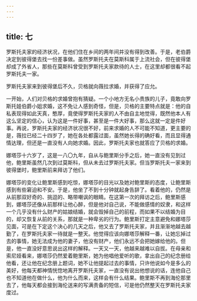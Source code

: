 ```yaml
---
---
---
```

title: 七
---



罗斯托夫家的经济状况，在他们住在乡间的两年间并没有得到改善。于是，老伯爵决定到彼得堡去找一份差事做。虽然罗斯托夫在莫斯科属于上流社会，但在彼得堡却成了外省人，那些在莫斯科曾受到罗斯托夫家款待的人士，在这里却都很看不起罗斯托夫一家。

罗斯托夫家来到彼得堡后不久，贝格就向薇拉求婚，并获得了应允。

一开始，人们对贝格的求婚曾抱有猜疑。一个小地方无名小贵族的儿子，竟敢向罗斯托娃伯爵小姐求婚，这不免让人感到奇怪，但是，贝格的主要特点就是：他的自私表现得如此天真，憨厚，竟使得罗斯托夫家的人不由自主地觉得，既然他本人有这么坚定的信心，认为这是一件好事，甚至是一件大好事，那么这就一定是件好事。再说，罗斯托夫家的经济状况很不好，前来求婚的人不可能不知道，更主要的是，薇拉已经二十四岁了，她在各处都露过面，虽然她长得的确好看，而且显得通情达理，但还是一直没有人向她求婚。因此，罗斯托夫家也就答应了贝格的求婚。

娜塔莎十六岁了，这是一八〇九年，自从与鲍里斯分手之后，她一直没有见到过他，鲍里斯虽然几次到过莫斯科，但从未去过罗斯托夫家。但当罗斯托夫一家来到彼得堡时，鲍里斯前来拜访了他们。

娜塔莎的变化让鲍里斯感到吃惊，娜塔莎的目光以及她对鲍里斯的态度，让鲍里斯感到有些窘迫和不安。于是，他坐了不到十分钟就起身告辞了。看着他的，仍然是从前那双好奇的、挑逗的、略带嘲讽的眼睛。在这第一次的拜访之后，鲍里斯感到，娜塔莎还像从前那样让他心醉，但是他对自己说，不能做感情的奴隶，和这样一个几乎没有什么财产的姑娘结婚，就会毁掉自己的前程，而如果不以结婚为目的，却又恢复从前的关系，那就是一种卑劣的行为。鲍里斯打定主意避免和娜塔莎见面，可是在下定这个决心的几天之后，他又去了罗斯托夫家，并且渐渐地越去越勤了，在罗斯托夫家一待就是一整天。他觉得应该向娜塔莎解释一番，让她忘掉过去的事情，她无法成为他的妻子，他没有财产，他们永远不会把她嫁给他的。但是，他一直没好意思说出这样的解释。一天又一天，他越来越难以自拔。在母亲和索尼娅看来，娜塔莎仍然爱着鲍里斯，她为他唱他爱听的歌，拿出自己的纪念册给他看，还让他在纪念册上题词，她不让他提起过去的事情，只许他说如今是多么的美好，他每天都神情恍惚地离开罗斯托夫家，一直没有说出他想说的话，连他自己也不知道他在做什么，他为什么而来，这样会有什么结果。鲍里斯不再到海伦那里去了，他每天都会接到海伦送来的写满责备的短信，可是他仍然整天在罗斯托夫家度过。